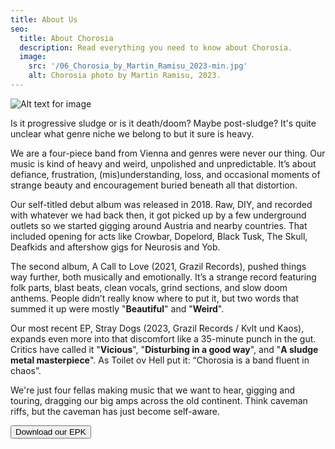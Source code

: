 ```yaml
---
title: About Us
seo:
  title: About Chorosia
  description: Read everything you need to know about Chorosia.
  image:
    src: '/06_Chorosia_by_Martin_Ramisu_2023-min.jpg'
    alt: Chorosia photo by Martin Ramisu, 2023.
---
```


![Alt text for image](/06_Chorosia_by_Martin_Ramisu_2023-min.jpg)

Is it progressive sludge or is it death/doom? Maybe post-sludge? It's quite unclear what genre niche we belong to but it sure is heavy. 

We are a four-piece band from Vienna and genres were never our thing. Our music is kind of heavy and weird, unpolished and unpredictable. It’s about defiance, frustration, (mis)understanding, loss, and occasional moments of strange beauty and encouragement buried beneath all that distortion.

Our self-titled debut album was released in 2018. Raw, DIY, and recorded with whatever we had back then, it got picked up by a few underground outlets so we started gigging around Austria and nearby countries. That included opening for acts like Crowbar, Dopelord, Black Tusk, The Skull, Deafkids and aftershow gigs for Neurosis and Yob.

The second album, A Call to Love (2021, Grazil Records), pushed things way further, both musically and emotionally. It’s a strange record featuring folk parts, blast beats, clean vocals, grind sections, and slow doom anthems. People didn’t really know where to put it, but two words that summed it up were mostly "**Beautiful**" and "**Weird**". 

Our most recent EP, Stray Dogs (2023, Grazil Records / Kvlt und Kaos), expands even more into that discomfort like a 35-minute punch in the gut. Critics have called it "**Vicious**", "**Disturbing in a good way**", and "**A sludge metal masterpiece**". As Toilet ov Hell put it: “Chorosia is a band fluent in chaos”.

We're just four fellas making music that we want to hear, gigging and touring, dragging our big amps across the old continent. Think caveman riffs, but the caveman has just become self-aware.

 <div class="mt-12 sm:mt-16">
                    <Button href="https://drive.google.com/drive/folders/1IbLjzcf1VfkNPHeDmhZRkjshuda6BgyQ?usp=drive_link" target="_blank" rel="noopener noreferrer" >Download our EPK</Button>
                </div>